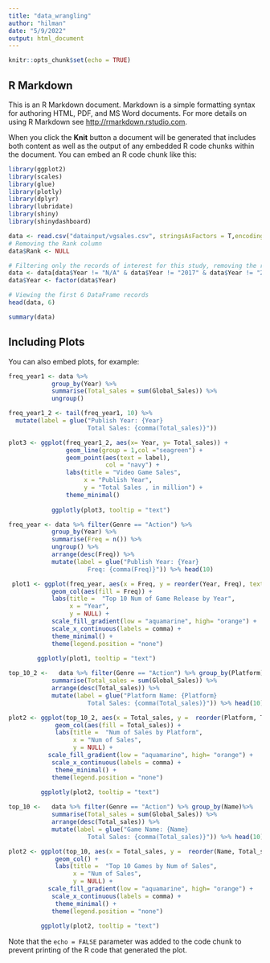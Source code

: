 ---
title: "data_wrangling"
author: "hilman"
date: "5/9/2022"
output: html_document
---

```{r setup, include=FALSE}
knitr::opts_chunk$set(echo = TRUE)
```

## R Markdown

This is an R Markdown document. Markdown is a simple formatting syntax for authoring HTML, PDF, and MS Word documents. For more details on using R Markdown see <http://rmarkdown.rstudio.com>.

When you click the **Knit** button a document will be generated that includes both content as well as the output of any embedded R code chunks within the document. You can embed an R code chunk like this:

```{r cars}
library(ggplot2)
library(scales)
library(glue)
library(plotly)
library(dplyr)
library(lubridate)
library(shiny)
library(shinydashboard)
```
```{r}
data <- read.csv("datainput/vgsales.csv", stringsAsFactors = T,encoding = 'latin1')
# Removing the Rank column
data$Rank <- NULL

# Filtering only the records of interest for this study, removing the records with Year = NaN and records with the year above 2016
data <- data[data$Year != "N/A" & data$Year != "2017" & data$Year != "2020", ]
data$Year <- factor(data$Year)

# Viewing the first 6 DataFrame records
head(data, 6)
```



```{r}

summary(data)
```

## Including Plots

You can also embed plots, for example:

```{r}
freq_year1 <- data %>% 
            group_by(Year) %>% 
            summarise(Total_sales = sum(Global_Sales)) %>% 
            ungroup()

freq_year1_2 <- tail(freq_year1, 10) %>% 
  mutate(label = glue("Publish Year: {Year}
                      Total Sales: {comma(Total_sales)}"))

plot3 <- ggplot(freq_year1_2, aes(x= Year, y= Total_sales)) +
                geom_line(group = 1,col ="seagreen") +
                geom_point(aes(text = label), 
                           col = "navy") +
                labs(title = "Video Game Sales",
                     x = "Publish Year",
                     y = "Total Sales , in million") +
                theme_minimal()
            
            ggplotly(plot3, tooltip = "text")

```



```{r}
freq_year <- data %>% filter(Genre == "Action") %>% 
            group_by(Year) %>% 
            summarise(Freq = n()) %>% 
            ungroup() %>% 
            arrange(desc(Freq)) %>% 
            mutate(label = glue("Publish Year: {Year}
                      Freq: {comma(Freq)}")) %>% head(10)

 plot1 <- ggplot(freq_year, aes(x = Freq, y = reorder(Year, Freq), text = label)) +
            geom_col(aes(fill = Freq)) +
            labs(title =  "Top 10 Num of Game Release by Year",
                 x = "Year",
                 y = NULL) +
            scale_fill_gradient(low = "aquamarine", high= "orange") +
            scale_x_continuous(labels = comma) +
            theme_minimal() +
            theme(legend.position = "none") 
        
        ggplotly(plot1, tooltip = "text")
```

```{r}
top_10_2 <-   data %>% filter(Genre == "Action") %>% group_by(Platform)%>% 
            summarise(Total_sales = sum(Global_Sales)) %>% 
            arrange(desc(Total_sales)) %>% 
            mutate(label = glue("Platform Name: {Platform}
                      Total Sales: {comma(Total_sales)}")) %>% head(10)

plot2 <- ggplot(top_10_2, aes(x = Total_sales, y =  reorder(Platform, Total_sales), text = label)) +
             geom_col(aes(fill = Total_sales)) +
             labs(title =  "Num of Sales by Platform",
                  x = "Num of Sales",
                  y = NULL) +
           scale_fill_gradient(low = "aquamarine", high= "orange") +
            scale_x_continuous(labels = comma) +
             theme_minimal() +
            theme(legend.position = "none") 
        
         ggplotly(plot2, tooltip = "text")

```


```{r pressure, echo=FALSE}

top_10 <-   data %>% filter(Genre == "Action") %>% group_by(Name)%>% 
            summarise(Total_sales = sum(Global_Sales)) %>% 
            arrange(desc(Total_sales)) %>% 
            mutate(label = glue("Game Name: {Name}
                      Total Sales: {comma(Total_sales)}")) %>% head(10) 

plot2 <- ggplot(top_10, aes(x = Total_sales, y =  reorder(Name, Total_sales), text = label)) +
             geom_col() +
             labs(title =  "Top 10 Games by Num of Sales",
                  x = "Num of Sales",
                  y = NULL) +
           scale_fill_gradient(low = "aquamarine", high= "orange") +
            scale_x_continuous(labels = comma) +
             theme_minimal() +
            theme(legend.position = "none") 
        
         ggplotly(plot2, tooltip = "text")

```


Note that the `echo = FALSE` parameter was added to the code chunk to prevent printing of the R code that generated the plot.
